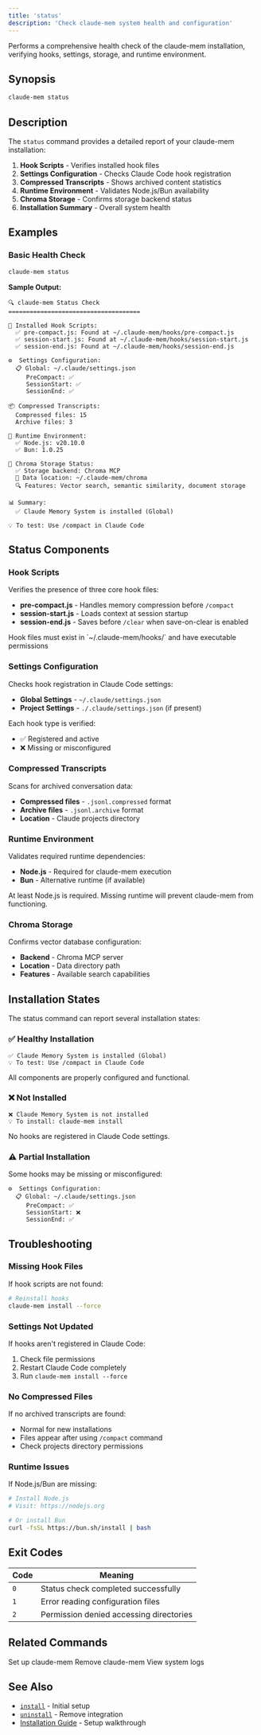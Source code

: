 ```yaml
---
title: 'status'
description: 'Check claude-mem system health and configuration'
---
```


Performs a comprehensive health check of the claude-mem installation, verifying hooks, settings, storage, and runtime environment.

## Synopsis

```bash
claude-mem status
```

## Description

The `status` command provides a detailed report of your claude-mem installation:

1. **Hook Scripts** - Verifies installed hook files
2. **Settings Configuration** - Checks Claude Code hook registration
3. **Compressed Transcripts** - Shows archived content statistics
4. **Runtime Environment** - Validates Node.js/Bun availability
5. **Chroma Storage** - Confirms storage backend status
6. **Installation Summary** - Overall system health

## Examples

### Basic Health Check

```bash
claude-mem status
```

**Sample Output:**
```
🔍 claude-mem Status Check
=====================================

📂 Installed Hook Scripts:
  ✅ pre-compact.js: Found at ~/.claude-mem/hooks/pre-compact.js
  ✅ session-start.js: Found at ~/.claude-mem/hooks/session-start.js
  ✅ session-end.js: Found at ~/.claude-mem/hooks/session-end.js

⚙️  Settings Configuration:
  📋 Global: ~/.claude/settings.json
     PreCompact: ✅
     SessionStart: ✅
     SessionEnd: ✅

📦 Compressed Transcripts:
  Compressed files: 15
  Archive files: 3

🔧 Runtime Environment:
  ✅ Node.js: v20.10.0
  ✅ Bun: 1.0.25

🧠 Chroma Storage Status:
  ✅ Storage backend: Chroma MCP
  📍 Data location: ~/.claude-mem/chroma
  🔍 Features: Vector search, semantic similarity, document storage

📊 Summary:
  ✅ Claude Memory System is installed (Global)

💡 To test: Use /compact in Claude Code
```

## Status Components

### Hook Scripts

Verifies the presence of three core hook files:

- **pre-compact.js** - Handles memory compression before `/compact`
- **session-start.js** - Loads context at session startup
- **session-end.js** - Saves before `/clear` when save-on-clear is enabled

<Note>
Hook files must exist in `~/.claude-mem/hooks/` and have executable permissions
</Note>

### Settings Configuration

Checks hook registration in Claude Code settings:

- **Global Settings** - `~/.claude/settings.json`
- **Project Settings** - `./.claude/settings.json` (if present)

Each hook type is verified:
- ✅ Registered and active
- ❌ Missing or misconfigured

### Compressed Transcripts

Scans for archived conversation data:

- **Compressed files** - `.jsonl.compressed` format
- **Archive files** - `.jsonl.archive` format
- **Location** - Claude projects directory

### Runtime Environment

Validates required runtime dependencies:

- **Node.js** - Required for claude-mem execution
- **Bun** - Alternative runtime (if available)

<Warning>
At least Node.js is required. Missing runtime will prevent claude-mem from functioning.
</Warning>

### Chroma Storage

Confirms vector database configuration:

- **Backend** - Chroma MCP server
- **Location** - Data directory path
- **Features** - Available search capabilities

## Installation States

The status command can report several installation states:

### ✅ Healthy Installation

```
✅ Claude Memory System is installed (Global)
💡 To test: Use /compact in Claude Code
```

All components are properly configured and functional.

### ❌ Not Installed

```
❌ Claude Memory System is not installed
💡 To install: claude-mem install
```

No hooks are registered in Claude Code settings.

### ⚠️ Partial Installation

Some hooks may be missing or misconfigured:

```
⚙️  Settings Configuration:
  📋 Global: ~/.claude/settings.json
     PreCompact: ✅
     SessionStart: ❌
     SessionEnd: ✅
```

## Troubleshooting

### Missing Hook Files

If hook scripts are not found:

```bash
# Reinstall hooks
claude-mem install --force
```

### Settings Not Updated

If hooks aren't registered in Claude Code:

1. Check file permissions
2. Restart Claude Code completely
3. Run `claude-mem install --force`

### No Compressed Files

If no archived transcripts are found:

- Normal for new installations
- Files appear after using `/compact` command
- Check projects directory permissions

### Runtime Issues

If Node.js/Bun are missing:

```bash
# Install Node.js
# Visit: https://nodejs.org

# Or install Bun
curl -fsSL https://bun.sh/install | bash
```

## Exit Codes

| Code | Meaning |
|------|---------|
| `0` | Status check completed successfully |
| `1` | Error reading configuration files |
| `2` | Permission denied accessing directories |

## Related Commands

<CardGrid cols={3}>
  <Card title="install" icon="download" href="/cli/install">
    Set up claude-mem
  </Card>
  <Card title="uninstall" icon="times" href="/cli/uninstall">
    Remove claude-mem
  </Card>
  <Card title="logs" icon="scroll" href="/cli/logs">
    View system logs
  </Card>
</CardGrid>

## See Also

- [`install`](/cli/install) - Initial setup
- [`uninstall`](/cli/uninstall) - Remove integration
- [Installation Guide](/installation) - Setup walkthrough
